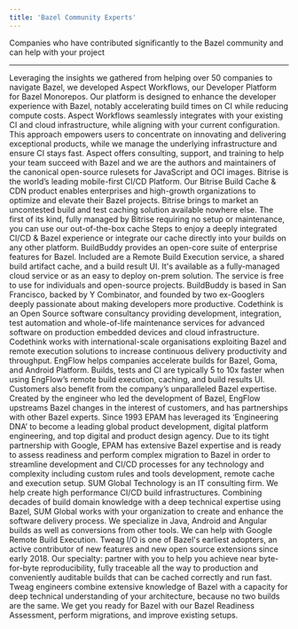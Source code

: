 ```yaml
---
title: 'Bazel Community Experts'
---
```


Companies who have contributed significantly to the Bazel community and can help with your project

---

<Columns cols={2}>
<Card title="Aspect Build" img="/community/images/aspect-logo-2.png" cta="Learn more" href="https://www.aspect.build/services">
Leveraging the insights we gathered from helping over 50 companies to navigate Bazel, we developed Aspect Workflows, our Developer Platform for Bazel Monorepos. Our platform is designed to enhance the developer experience with Bazel, notably accelerating build times on CI while reducing compute costs. Aspect Workflows seamlessly integrates with your existing CI and cloud infrastructure, while aligning with your current configuration. This approach empowers users to concentrate on innovating and delivering exceptional products, while we manage the underlying infrastructure and ensure CI stays fast. Aspect offers consulting, support, and training to help your team succeed with Bazel and we are the authors and maintainers of the canonical open-source rulesets for JavaScript and OCI images.

</Card>
<Card title="Bitrise" img="/community/images/bitrise-logo.png" cta="Learn more" href="https://bitrise.io/why/features/mobile-build-caching-for-better-build-test-performance">
Bitrise is the world’s leading mobile-first CI/CD Platform. Our Bitrise Build Cache & CDN product enables enterprises and high-growth organizations to optimize and elevate their Bazel projects. Bitrise brings to market an uncontested build and test caching solution available nowhere else. The first of its kind, fully managed by Bitrise requiring no setup or maintenance, you can use our out-of-the-box cache Steps to enjoy a deeply integrated CI/CD & Bazel experience or integrate our cache directly into your builds on any other platform.

</Card>
</Columns>

<Columns cols={2}>
<Card title="BuildBuddy" img="/community/images/buildbuddy-logo.svg" cta="Learn more" href="https://www.buildbuddy.io/">
BuildBuddy provides an open-core suite of enterprise features for Bazel. Included are a Remote Build Execution service, a shared build artifact cache, and a build result UI. It's available as a fully-managed cloud service or as an easy to deploy on-prem solution. The service is free to use for individuals and open-source projects. BuildBuddy is based in San Francisco, backed by Y Combinator, and founded by two ex-Googlers deeply passionate about making developers more productive.

</Card>
<Card title="Codethink" img="/community/images/codethink-logo.svg" cta="Learn more" href="https://www.codethink.co.uk/">
Codethink is an Open Source software consultancy providing development, integration, test automation and whole-of-life maintenance services for advanced software on production embedded devices and cloud infrastructure. Codethink works with international-scale organisations exploiting Bazel and remote execution solutions to increase continuous delivery productivity and throughput.

</Card>
</Columns>

<Columns cols={2}>
<Card title="EngFlow" img="/community/images/engflow-logo.svg" cta="Learn more" href="https://www.engflow.com/">
EngFlow helps companies accelerate builds for Bazel, Goma, and Android Platform. Builds, tests and CI are typically 5 to 10x faster when using EngFlow’s remote build execution, caching, and build results UI. Customers also benefit from the company’s unparalleled Bazel expertise. Created by the engineer who led the development of Bazel, EngFlow upstreams Bazel changes in the interest of customers, and has partnerships with other Bazel experts.

</Card>
<Card title="EPAM" img="/community/images/epam-logo.png" cta="Learn more" href="https://www.epam.com/">
Since 1993 EPAM has leveraged its ‘Engineering DNA’ to become a leading global product development, digital platform engineering, and top digital and product design agency. Due to its tight partnership with Google, EPAM has extensive Bazel expertise and is ready to assess readiness and perform complex migration to Bazel in order to streamline development and CI/CD processes for any technology and complexity including custom rules and tools development, remote cache and execution setup.

</Card>
</Columns>

<Columns cols={2}>
<Card title="SUM Global" img="/community/images/sumglobal-logo.png" cta="Learn more" href="http://sumglobal.com/bazel-build">
SUM Global Technology is an IT consulting firm. We help create high performance CI/CD build infrastructures. Combining decades of build domain knowledge with a deep technical expertise using Bazel, SUM Global works with your organization to create and enhance the software delivery process. We specialize in Java, Android and Angular builds as well as conversions from other tools. We can help with Google Remote Build Execution.

</Card>
<Card title="Tweag" img="/community/images/tweag-logo.png" cta="Learn more" href="https://www.tweag.io/">
Tweag I/O is one of Bazel's earliest adopters, an active contributor of new features and new open source extensions since early 2018. Our specialty: partner with you to help you achieve near byte-for-byte reproducibility, fully traceable all the way to production and conveniently auditable builds that can be cached correctly and run fast. Tweag engineers combine extensive knowledge of Bazel with a capacity for deep technical understanding of your architecture, because no two builds are the same. We get you ready for Bazel with our Bazel Readiness Assessment, perform migrations, and improve existing setups.

</Card>
</Columns>

